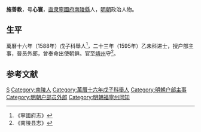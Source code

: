 '''施善教'''，号'''心寰'''，[[直隶|直隶]][[寧國府|寧國府]][[南陵縣|南陵縣]]人，[[明朝|明朝]]政治人物。
 
== 生平 ==
萬曆十六年（1588年）戊子科舉人<ref>《寧國府志》</ref>，二十三年（1595年）乙未科进士，授户部主事，晉员外郎，曾奉命出使朝鲜。官至[[靖州|靖州]]守<ref>《南陵县志》</ref>。

==参考文献==
{{reflist}}
 
{{萬曆二十三年乙未科殿試金榜}}

{{Authority control}}

{{DEFAULTSORT:Shi施}}
[[Category:施姓|S]]
[[Category:南陵人|Category:南陵人]]
[[Category:萬曆十六年戊子科舉人|Category:萬曆十六年戊子科舉人]]
[[Category:明朝户部主事|Category:明朝户部主事]]
[[Category:明朝户部员外郎|Category:明朝户部员外郎]]
[[Category:明朝福寧州同知|Category:明朝福寧州同知]]


{{明朝人物小作品}}